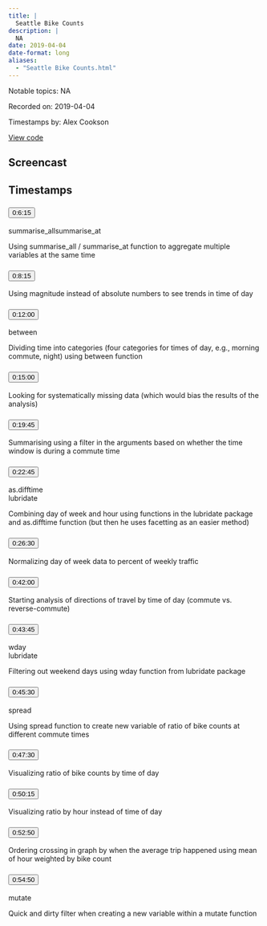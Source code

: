 ```yaml
---
title: |
  Seattle Bike Counts
description: |
  NA
date: 2019-04-04
date-format: long
aliases:
  - "Seattle Bike Counts.html"
---
```


Notable topics: NA

Recorded on: 2019-04-04

Timestamps by: Alex Cookson

[View code](https://github.com/dgrtwo/data-screencasts/blob/master/bike_traffic.Rmd)

## Screencast

<div id="yt-player" data-video-id="sBho2GJE5lc"></div>

## Timestamps

```{=html}
<div id="topics">
  <div class="topic">
    <h3 id="ts-375">
      <button class="btn btn-link btn-timestamp" onClick="playerSkipToTimestamp(375, this)">0:6:15</button>
    </h3>
    <div class="topic_badges"><div><span class="badge-functions badge bg-info">summarise_all</span><span class="badge-functions badge bg-info">summarise_at</span></div><div></div></div>
    <div class="topic_description">
      <p>Using summarise_all / summarise_at function to aggregate multiple variables at the same time</p>

    </div>
  </div>
  <div class="topic">
    <h3 id="ts-495">
      <button class="btn btn-link btn-timestamp" onClick="playerSkipToTimestamp(495, this)">0:8:15</button>
    </h3>
    <div class="topic_badges"><div></div><div></div></div>
    <div class="topic_description">
      <p>Using magnitude instead of absolute numbers to see trends in time of day</p>

    </div>
  </div>
  <div class="topic">
    <h3 id="ts-720">
      <button class="btn btn-link btn-timestamp" onClick="playerSkipToTimestamp(720, this)">0:12:00</button>
    </h3>
    <div class="topic_badges"><div><span class="badge-functions badge bg-info">between</span></div><div></div></div>
    <div class="topic_description">
      <p>Dividing time into categories (four categories for times of day, e.g., morning commute, night) using between function</p>

    </div>
  </div>
  <div class="topic">
    <h3 id="ts-900">
      <button class="btn btn-link btn-timestamp" onClick="playerSkipToTimestamp(900, this)">0:15:00</button>
    </h3>
    <div class="topic_badges"><div></div><div></div></div>
    <div class="topic_description">
      <p>Looking for systematically missing data (which would bias the results of the analysis)</p>

    </div>
  </div>
  <div class="topic">
    <h3 id="ts-1185">
      <button class="btn btn-link btn-timestamp" onClick="playerSkipToTimestamp(1185, this)">0:19:45</button>
    </h3>
    <div class="topic_badges"><div></div><div></div></div>
    <div class="topic_description">
      <p>Summarising using a filter in the arguments based on whether the time window is during a commute time</p>

    </div>
  </div>
  <div class="topic">
    <h3 id="ts-1365">
      <button class="btn btn-link btn-timestamp" onClick="playerSkipToTimestamp(1365, this)">0:22:45</button>
    </h3>
    <div class="topic_badges"><div><span class="badge-functions badge bg-info">as.difftime</span></div><div><span class="badge-packages badge bg-primary">lubridate</span></div></div>
    <div class="topic_description">
      <p>Combining day of week and hour using functions in the lubridate package and as.difftime function (but then he uses facetting as an easier method)</p>

    </div>
  </div>
  <div class="topic">
    <h3 id="ts-1590">
      <button class="btn btn-link btn-timestamp" onClick="playerSkipToTimestamp(1590, this)">0:26:30</button>
    </h3>
    <div class="topic_badges"><div></div><div></div></div>
    <div class="topic_description">
      <p>Normalizing day of week data to percent of weekly traffic</p>

    </div>
  </div>
  <div class="topic">
    <h3 id="ts-2520">
      <button class="btn btn-link btn-timestamp" onClick="playerSkipToTimestamp(2520, this)">0:42:00</button>
    </h3>
    <div class="topic_badges"><div></div><div></div></div>
    <div class="topic_description">
      <p>Starting analysis of directions of travel by time of day (commute vs. reverse-commute)</p>

    </div>
  </div>
  <div class="topic">
    <h3 id="ts-2625">
      <button class="btn btn-link btn-timestamp" onClick="playerSkipToTimestamp(2625, this)">0:43:45</button>
    </h3>
    <div class="topic_badges"><div><span class="badge-functions badge bg-info">wday</span></div><div><span class="badge-packages badge bg-primary">lubridate</span></div></div>
    <div class="topic_description">
      <p>Filtering out weekend days using wday function from lubridate package</p>

    </div>
  </div>
  <div class="topic">
    <h3 id="ts-2730">
      <button class="btn btn-link btn-timestamp" onClick="playerSkipToTimestamp(2730, this)">0:45:30</button>
    </h3>
    <div class="topic_badges"><div><span class="badge-functions badge bg-info">spread</span></div><div></div></div>
    <div class="topic_description">
      <p>Using spread function to create new variable of ratio of bike counts at different commute times</p>

    </div>
  </div>
  <div class="topic">
    <h3 id="ts-2850">
      <button class="btn btn-link btn-timestamp" onClick="playerSkipToTimestamp(2850, this)">0:47:30</button>
    </h3>
    <div class="topic_badges"><div></div><div></div></div>
    <div class="topic_description">
      <p>Visualizing ratio of bike counts by time of day</p>

    </div>
  </div>
  <div class="topic">
    <h3 id="ts-3015">
      <button class="btn btn-link btn-timestamp" onClick="playerSkipToTimestamp(3015, this)">0:50:15</button>
    </h3>
    <div class="topic_badges"><div></div><div></div></div>
    <div class="topic_description">
      <p>Visualizing ratio by hour instead of time of day</p>

    </div>
  </div>
  <div class="topic">
    <h3 id="ts-3170">
      <button class="btn btn-link btn-timestamp" onClick="playerSkipToTimestamp(3170, this)">0:52:50</button>
    </h3>
    <div class="topic_badges"><div></div><div></div></div>
    <div class="topic_description">
      <p>Ordering crossing in graph by when the average trip happened using mean of hour weighted by bike count</p>

    </div>
  </div>
  <div class="topic">
    <h3 id="ts-3290">
      <button class="btn btn-link btn-timestamp" onClick="playerSkipToTimestamp(3290, this)">0:54:50</button>
    </h3>
    <div class="topic_badges"><div><span class="badge-functions badge bg-info">mutate</span></div><div></div></div>
    <div class="topic_description">
      <p>Quick and dirty filter when creating a new variable within a mutate function</p>

    </div>
  </div>
</div>
```
     
<script>
// 2. This code loads the IFrame Player API code asynchronously.
var tag = document.createElement("script");

tag.src = "https://www.youtube.com/iframe_api";
var firstScriptTag = document.getElementsByTagName("script")[0];
firstScriptTag.parentNode.insertBefore(tag, firstScriptTag);

// 3. This function creates an <iframe> (and YouTube player)
//    after the API code downloads.
var videoId = document.getElementById("yt-player").dataset.videoId;
var player;
function onYouTubeIframeAPIReady() {
  player = new YT.Player("yt-player", {
    height: "486",
    width: "864",
    videoId: videoId,
    playerVars: {
      "playsinline": 1
    },
    events: {
      onStateChange: function(event) {
        if (event.data == YT.PlayerState.PLAYING) {
          followTimestamps()
        }
      }
    }
  });
}

function playerSkipToTimestamp(seconds, tsElement) {
  player.seekTo(seconds, true)
  tsElement.scrollIntoView()
  document.getElementById("screencast").scrollIntoView()
}

const timestamps = Array.from(document.querySelectorAll('.topic h3[id^="ts-"]'))
  .map(el => el.id.replace('ts-', ''))

function followTimestamps() {
  if (player.getPlayerState() !== 1) {
    return
  }
  const currentTime = `${Math.floor(player.getCurrentTime())}`
  if (timestamps.includes(currentTime)) {
    const el = document.getElementById(`ts-${currentTime}`)
    if (el) {
      el.scrollIntoView()
      document.getElementById("screencast").scrollIntoView()
    }
  }
  setTimeout(followTimestamps, 1000)
}
</script>
